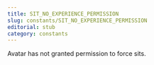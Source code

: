 ```yaml
---
title: SIT_NO_EXPERIENCE_PERMISSION
slug: constants/SIT_NO_EXPERIENCE_PERMISSION
editorial: stub
category: constants
---
```


<LSLConstant
	name="SIT_NO_EXPERIENCE_PERMISSION"
	type="integer"
	value="-2"
/>

Avatar has not granted permission to force sits.
